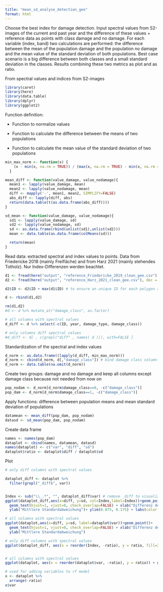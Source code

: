 ```yaml
---
title: "mean_sd_analyse_detection_gee"
format: html
---
```


Choose the best index for damage detection. Input spectral values from S2-images of the current and past year and the difference of these values + reference data as points with class damage and no damage. For each variable (index, band) two calculations are performed: the difference between the mean of the population damage and the population no damage and the mean value of the standard deviation of both populations. Best case scenario is a big difference between both classes and a small standard deviation in the classes. Results combining these two metrics as plot and as ratio.

From spectral values and indices from S2-images

```r
library(caret)
library(here)
library(data.table)
library(dplyr)
library(ggplot2)
```

Function definition:

-   Function to normalize values

-   Function to calculate the difference between the means of two populations

-   Function to calculate the mean value of the standard deviation of two populations

```r
min_max_norm <- function(x) {
    (x - min(x, na.rm = TRUE)) / (max(x, na.rm = TRUE) - min(x, na.rm = TRUE))
  }

mean_diff <- function(value_damage, value_nodamage){
  mean1 <- lapply(value_damage, mean)
  mean2 <- lapply(value_nodamage, mean)
  diff <- mapply('-', mean1, mean2, SIMPLIFY=FALSE)
  abs_diff <- lapply(diff, abs)
  return(data.table(t(as.data.frame(abs_diff))))
}

sd_mean <- function(value_damage, value_nodamage){
  sd1 <- lapply(value_damage, sd)
  sd2 <- lapply(value_nodamage, sd)
  sd <- as.data.frame(rbind(unlist(sd1),unlist(sd2)))
  mean <- data.table(as.data.frame(colMeans(sd)))

  return(mean)
}
```

Read data: extracted spectral and index values to points. Data from Friedericke 2018 (mainly Freifläche) and from Harz 2021 (mainly stehendes Totholz). Nur Index-Differenzen werden beachtet.

```r
d1 <- fread(here("output", "reference_Friedericke_2019_clean_gee.csv"), dec = ",")
d2 <- fread(here("output", "reference_Harz_2021_clean_gee.csv"), dec = ",")

d2$ID <- d2$ID + max(d1$ID) # to ensure an unique ID for each polygon after merging dataframes

d <- rbind(d1,d2)

rm(d1,d2)
#d <- d %>% mutate_at("damage_class", as.factor)

# all columns with spectral values
d_diff <- d %>% select(-c(ID, year, damage_type, damage_class))

# only columns diff spectral values
#d_diff <- d[ , c(grepl("diff" , names( d ))), with=FALSE ] 
```

Standardization of the spectral and index values

```r
d_norm <- as.data.frame((lapply(d_diff, min_max_norm))) 
d_norm <- cbind(d_norm, d[,"damage_class"]) # bind damage class column again
d_norm <- data.table(na.omit(d_norm))
```

Create two groups: damage and no damage and keep all columns except damage class because not needed from now on

```r
pop_nodam <- d_norm[d_norm$damage_class==0, -c("damage_class")] 
pop_dam <- d_norm[d_norm$damage_class==1, -c("damage_class")]
```

Apply functions: difference between population means and mean standard deviation of populations

```r
datamean <- mean_diff(pop_dam, pop_nodam)
datasd <- sd_mean(pop_dam, pop_nodam)
```

Create data frame

```r
names <- names(pop_dam)
dataplot <- cbind(names, datamean, datasd)
names(dataplot) <- c("var", "diff", "sd")
dataplot$ratio <- dataplot$diff / dataplot$sd
```

Plot

```r
# only diff columns with spectral values

dataplot_diff <- dataplot %>%
  filter(grepl("_diff$", var))


Index <- sub("\\_.*", "", dataplot_diff$var) # remove _diff to visualize better
ggplot(dataplot_diff,aes(x=diff, y=sd, col=Index,label=Index))+geom_point()+
  geom_text(hjust=1, vjust=0, check_overlap=FALSE) + xlab("Differenz der Mittelwerte") + 
  ylab("Mittlere Standardabweichung")+ ylim(0.075, 0.175) + labs(color = "Spektrale Differenzen")


```

```r
# all columns with spectral values
ggplot(dataplot,aes(x=diff, y=sd, label=dataplot$var))+geom_point()+
  geom_text(hjust=1, vjust=0, check_overlap=FALSE) + xlab("Differenz der Mittelwerte") + 
  ylab("Mittlere Standardabweichung") 


```

```r
# only diff columns with spectral values
ggplot(dataplot_diff, aes(x = reorder(Index, -ratio), y = ratio, fill=Index)) + geom_col() + theme(axis.text.x = element_text(angle = 90, vjust = 0.5, hjust=1)) + xlab("Spektrale Differenz") + ylab("Verhältnis") + ylim(0,4.5) +  scale_fill_discrete(name = "Spektrale Differenzen")



```

```r
# all columns with spectral values
ggplot(dataplot, aes(x = reorder(dataplot$var, -ratio), y = ratio)) + geom_col() + theme(axis.text.x = element_text(angle = 90, vjust = 0.5, hjust=1)) + xlab("Index") + ylab("Ratio")

```

```r
# used for adding variables to rf model
x <- dataplot %>%
  arrange(-ratio)
x$var
```

